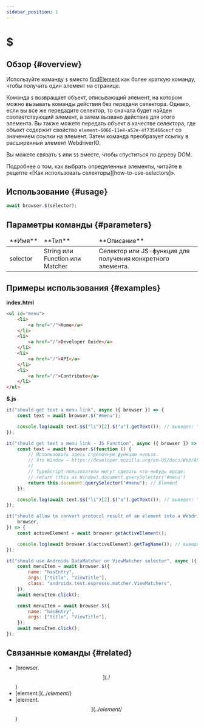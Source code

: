 ```yaml
---
sidebar_position: 1
---
```



# $

## Обзор {#overview}

Используйте команду `$` вместо [findElement][find-element] как более краткую команду, чтобы получить один элемент на странице.

Команда `$` возвращает объект, описывающий элемент, на котором можно вызывать команды действия без передачи селектора. Однако, если вы все же передадите селектор, то сначала будет найден соответствующий элемент, а затем вызвано действие для этого элемента. Вы также можете передать объект в качестве селектора, где объект содержит свойство `element-6066-11e4-a52e-4f735466cecf` со значением ссылки на элемент. Затем команда преобразует ссылку в расширенный элемент WebdriverIO.

Вы можете связать `$` или `$$` вместе, чтобы спуститься по дереву DOM.

<Admonition type="info">
    Подробнее о том, как выбрать определенные элементы, читайте в рецепте «[Как использовать
    селекторы][how-to-use-selectors]».
</Admonition>

## Использование {#usage}

```javascript
await browser.$(selector);
```

## Параметры команды {#parameters}

<table>
<thead>
<tr><td>**Имя**</td><td>**Тип**</td><td>**Описание**</td></tr>
</thead>
<tbody>
<tr><td>selector</td><td>String или Function или Matcher</td><td>Селектор или JS-функция для получения конкретного элемента.</td></tr>

</tbody>
</table>

## Примеры использования {#examples}

**index.html**

```html
<ul id="menu">
    <li>
        <a href="/">Home</a>
    </li>
    <li>
        <a href="/">Developer Guide</a>
    </li>
    <li>
        <a href="/">API</a>
    </li>
    <li>
        <a href="/">Contribute</a>
    </li>
</ul>
```

**$.js**

```javascript
it("should get text a menu link", async ({ browser }) => {
    const text = await browser.$("#menu");

    console.log(await text.$$("li")[2].$("a").getText()); // выведет: "API"
});

it("should get text a menu link - JS Function", async ({ browser }) => {
    const text = await browser.$(function () {
        // Использовать здесь стрелочную функцию нельзя.
        // Это Window – https://developer.mozilla.org/en-US/docs/Web/API/Window
        //
        // TypeScript-пользователи могут сделать что-нибудь вроде:
        // return (this as Window).document.querySelector('#menu')
        return this.document.querySelector("#menu"); // Element
    });

    console.log(await text.$$("li")[2].$("a").getText()); // выведет: "API"
});

it("should allow to convert protocol result of an element into a WebdriverIO element", async ({
    browser,
}) => {
    const activeElement = await browser.getActiveElement();

    console.log(await browser.$(activeElement).getTagName()); // выведет активный элемент
});

it("should use Androids DataMatcher or ViewMatcher selector", async ({ browser }) => {
    const menuItem = await browser.$({
        name: "hasEntry",
        args: ["title", "ViewTitle"],
        class: "androidx.test.espresso.matcher.ViewMatchers",
    });
    await menuItem.click();

    const menuItem = await browser.$({
        name: "hasEntry",
        args: ["title", "ViewTitle"],
    });
    await menuItem.click();
});
```

## Связанные команды {#related}

-   [browser.$$](./$$)
-   [element.$](../element/$)
-   [element.$$](../element/$$)

[find-element]: https://webdriver.io/docs/api/webdriver/#findelement
[how-to-use-selectors]: https://webdriver.io/docs/selectors
